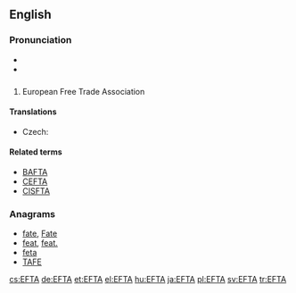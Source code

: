 ==English==

===Pronunciation===
* {{IPA|/ɛf.tɑː/|lang=en}}
* {{hyphenation|eff-tah|lang=en}}

==={{acronym-old|en}}===
{{head|en}}

# European Free Trade Association

====Translations====
{{trans-top|European Free Trade Association}}
* Czech: {{t+|cs|ESVO}}
{{trans-mid}}
{{trans-bottom}}

====Related terms====
* [[BAFTA]]
* [[CEFTA]]
* [[CISFTA]]

===Anagrams===
* [[fate#English|fate]], [[Fate#English|Fate]]
* [[feat#English|feat]], [[feat.#English|feat.]]
* [[feta#English|feta]]
* [[TAFE#English|TAFE]]

[[cs:EFTA]]
[[de:EFTA]]
[[et:EFTA]]
[[el:EFTA]]
[[hu:EFTA]]
[[ja:EFTA]]
[[pl:EFTA]]
[[sv:EFTA]]
[[tr:EFTA]]